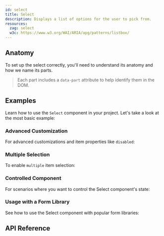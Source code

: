 ```yaml
---
id: select
title: Select
description: Displays a list of options for the user to pick from.
resources:
  zag: select
  w3c: https://www.w3.org/WAI/ARIA/apg/patterns/listbox/
---
```



<ComponentPreview />

## Anatomy

To set up the select correctly, you'll need to understand its anatomy and how we
name its parts.

> Each part includes a `data-part` attribute to help identify them in the DOM.

<Anatomy id="select" />

## Examples

Learn how to use the `Select` component in your project. Let's take a look at
the most basic example:

<Story id="Basic" />

### Advanced Customization

For advanced customizations and item properties like `disabled`:

<Story id="Advanced" />

### Multiple Selection

To enable `multiple` item selection:

<Story id="Multiple" />

### Controlled Component

For scenarios where you want to control the Select component's state:

<Story id="Controlled" />

### Usage with a Form Library

See how to use the Select component with popular form libraries:

<Story id="FormLibrary" />

## API Reference

<ComponentTypes />
